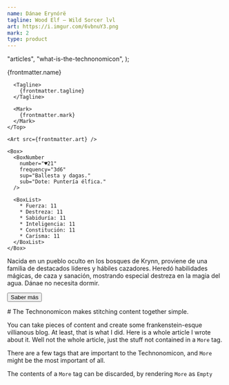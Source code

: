 ```yaml
---
name: Dánae Erynórë
tagline: Wood Elf — Wild Sorcer lvl
art: https://i.imgur.com/6vbnuY3.png
mark: 2
type: product
---
```



  "articles",
  "what-is-the-technonomicon",
);

<Card>
  <ArtSection>
    <Top>
      <Name>
        {frontmatter.name}
      </Name>

      <Tagline>
        {frontmatter.tagline}
      </Tagline>

      <Mark>
        {frontmatter.mark}
      </Mark>
    </Top>

    <Art src={frontmatter.art} />

    <Box>
      <BoxNumber
        number="♥21"
        frequency="3d6"
        sup="Ballesta y dagas."
        sub="Dote: Puntería élfica."
      />

      <BoxList>
        * Fuerza: 11
        * Destreza: 11
        * Sabiduría: 11
        * Inteligencia: 11
        * Constitución: 11
        * Carísma: 11
      </BoxList>
    </Box>
  </ArtSection>

  <Body>
    Nacida en un pueblo oculto en los bosques de Krynn, proviene de una familia de destacados líderes y hábiles cazadores. Heredó habilidades mágicas, de caza y sanación, mostrando especial destreza en la magia del agua.
  </Body>

  <Tip>
    Dánae no necesita dormir.
  </Tip>

  <Button href="/articles/danae">Saber más</Button>
</Card>

<More>
  # The Technonomicon makes stitching content together simple.

  You can take pieces of content and create some frankenstein-esque villianous blog. At least, that is what I did.
  Here is a whole article I wrote about it. Well not the whole article, just the stuff not contained in a `More` tag.

  <div class="border p-6">
    <MarkdownSnippet
      markdown={technonomicon}
      href={`/articles/${technonomicon.slug}`}
      cta="Read More"
    />
  </div>

  There are a few tags that are important to the Technonomicon, and `More` might be the most important of all.

  The contents of a `More` tag can be discarded, by rendering `More` as `Empty`
</More>
